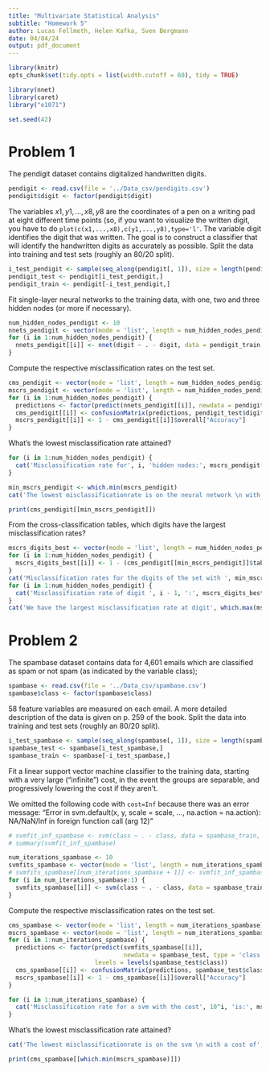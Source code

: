 ```yaml
---
title: "Multivariate Statistical Analysis"
subtitle: "Homework 5"
author: Lucas Fellmeth, Helen Kafka, Sven Bergmann
date: 04/04/24
output: pdf_document
---
```


```r
library(knitr)
opts_chunk$set(tidy.opts = list(width.cutoff = 60), tidy = TRUE)
```
```r
library(nnet)
library(caret)
library("e1071")
```
```r
set.seed(42)
```
# Problem 1

The pendigit dataset contains digitalized handwritten digits.

```r
pendigit <- read.csv(file = '../Data_csv/pendigits.csv')
pendigit$digit <- factor(pendigit$digit)
```

The variables $x1, y1, \ldots, x8, y8$ are the coordinates of a pen on a writing pad at eight different time points (so, if you want to visualize the written digit, you have to do ``plot(c(x1,...,x8),c(y1,...,y8),type='l'``.
The variable digit identifies the digit that was written.
The goal is to construct a classifier that will identify the handwritten digits as accurately as possible.
Split the data into training and test sets (roughly an 80/20 split).

```r
i_test_pendigit <- sample(seq_along(pendigit[, 1]), size = length(pendigit[, 1]) * 0.2)
pendigit_test <- pendigit[i_test_pendigit,]
pendigit_train <- pendigit[-i_test_pendigit,]
```

Fit single-layer neural networks to the training data, with one, two and three hidden nodes (or more if necessary).

```r
num_hidden_nodes_pendigit <- 10
nnets_pendigit <- vector(mode = 'list', length = num_hidden_nodes_pendigit)
for (i in 1:num_hidden_nodes_pendigit) {
  nnets_pendigit[[i]] <- nnet(digit ~ . - digit, data = pendigit_train, size = i, trace = F)
}
```

Compute the respective misclassification rates on the test set.

```r
cms_pendigit <- vector(mode = 'list', length = num_hidden_nodes_pendigit)
mscrs_pendigit <- vector(mode = 'list', length = num_hidden_nodes_pendigit)
for (i in 1:num_hidden_nodes_pendigit) {
  predictions <- factor(predict(nnets_pendigit[[i]], newdata = pendigit_test, type = 'class'), levels = levels(pendigit_test$digit))
  cms_pendigit[[i]] <- confusionMatrix(predictions, pendigit_test$digit)
  mscrs_pendigit[[i]] <- 1 - cms_pendigit[[i]]$overall["Accuracy"]
}
```

What's the lowest misclassification rate attained?

```r
for (i in 1:num_hidden_nodes_pendigit) {
  cat('Misclassification rate for', i, 'hidden nodes:', mscrs_pendigit[[i]], '\n')
}
```

```r
min_mscrs_pendigit <- which.min(mscrs_pendigit)
cat('The lowest misclassificationrate is on the neural network \n with', min_mscrs_pendigit, 'hidden nodes and a rate of', mscrs_pendigit[[min_mscrs_pendigit]], '.')
```
```r
print(cms_pendigit[[min_mscrs_pendigit]])
```

From the cross-classification tables, which digits have the largest misclassification rates?

```r
mscrs_digits_best <- vector(mode = 'list', length = num_hidden_nodes_pendigit)
for (i in 1:num_hidden_nodes_pendigit) {
  mscrs_digits_best[[i]] <- 1 - (cms_pendigit[[min_mscrs_pendigit]]$table[i, i] / sum(cms_pendigit[[min_mscrs_pendigit]]$table[, i]))
}
cat('Misclassification rates for the digits of the set with ', min_mscrs_pendigit, '\n hidden nodes with the lowest overall rate:\n')
for (i in 1:num_hidden_nodes_pendigit) {
  cat('Misclassification rate of digit ', i - 1, ':', mscrs_digits_best[[i]], '\n')
}
cat('We have the largest misclassification rate at digit', which.max(mscrs_digits_best) - 1,'.')
```

# Problem 2

The spambase dataset contains data for 4,601 emails which are classified as spam or not spam (as indicated by the variable class);

```r
spambase <- read.csv(file = '../Data_csv/spambase.csv')
spambase$class <- factor(spambase$class)
```

58 feature variables are measured on each email.
A more detailed description of the data is given on p. 259 of the book.
Split the data into training and test sets (roughly an 80/20 split).

```r
i_test_spambase <- sample(seq_along(spambase[, 1]), size = length(spambase[, 1]) * 0.2)
spambase_test <- spambase[i_test_spambase,]
spambase_train <- spambase[-i_test_spambase,]
```

Fit a linear support vector machine classifier to the training data, starting with a very large ("infinite") cost, in the event the groups are separable, and progressively lowering the cost if they aren't.

We omitted the following code with ``cost=Inf`` because there was an error message:
"Error in svm.default(x, y, scale = scale, ..., na.action = na.action): NA/NaN/Inf in foreign function call (arg 12)"

```r
# svmfit_inf_spambase <- svm(class ~ . - class, data = spambase_train, cost = Inf, kernel = 'linear')
# summary(svmfit_inf_spambase)
```

```r
num_iterations_spambase <- 10
svmfits_spambase <- vector(mode = 'list', length = num_iterations_spambase)
# svmfits_spambase[[num_iterations_spambase + 1]] <- svmfit_inf_spambase
for (i in num_iterations_spambase:1) {
  svmfits_spambase[[i]] <- svm(class ~ . - class, data = spambase_train, cost = 10^i)
}
```

Compute the respective misclassification rates on the test set.

```r
cms_spambase <- vector(mode = 'list', length = num_iterations_spambase)
mscrs_spambase <- vector(mode = 'list', length = num_iterations_spambase)
for (i in 1:num_iterations_spambase) {
  predictions <- factor(predict(svmfits_spambase[[i]],
                                newdata = spambase_test, type = 'class'),
                        levels = levels(spambase_test$class))
  cms_spambase[[i]] <- confusionMatrix(predictions, spambase_test$class)
  mscrs_spambase[[i]] <- 1 - cms_spambase[[i]]$overall["Accuracy"]
}
```

```r
for (i in 1:num_iterations_spambase) {
  cat('Misclassification rate for a svm with the cost', 10^i, 'is:', mscrs_spambase[[i]], '\n')
}
```

What's the lowest misclassification rate attained?

```r
cat('The lowest misclassificationrate is on the svm \n with a cost of', 10^which.min(mscrs_spambase), 'and a rate of', mscrs_spambase[[which.min(mscrs_spambase)]], '.')
```
```r
print(cms_spambase[[which.min(mscrs_spambase)]])
```
